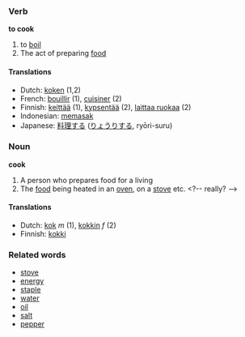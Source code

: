 === Verb ===
'''to cook'''

# to [[boil]]
# The act of preparing [[food]]

==== Translations ====
*Dutch: [[koken]] (1,2)
*French: [[bouillir]] (1), [[cuisiner]] (2)
*Finnish: [[keittää]] (1), [[kypsentää]] (2), [[laittaa ruokaa]] (2)
*Indonesian: [[masak|memasak]]
*Japanese: [[料理]]する ([[りょうり]]する, ryōri-suru)

===Noun===
'''cook'''

# A person who prepares food for a living
# The [[food]] being heated in an [[oven]], on a [[stove]] etc. <?-- really? -->

==== Translations ====
*Dutch: [[kok]] ''m'' (1), [[kokkin]] ''f'' (2)
*Finnish: [[kokki]]

===Related words===
*[[stove]]
*[[energy]]
*[[staple]]
*[[water]]
*[[oil]]
*[[salt]]
*[[pepper]]